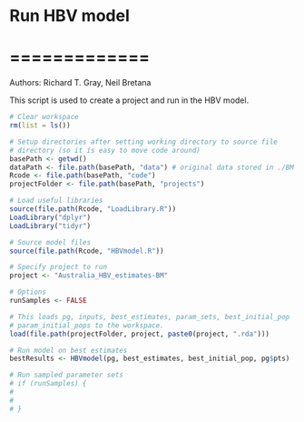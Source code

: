 # Run HBV model 
# =============

Authors: Richard T. Gray, Neil Bretana

This script is used to create a project and run in the HBV model. 

```r
# Clear workspace
rm(list = ls()) 

# Setup directories after setting working directory to source file 
# directory (so it is easy to move code around)
basePath <- getwd()
dataPath <- file.path(basePath, "data") # original data stored in ./BM datasets
Rcode <- file.path(basePath, "code")
projectFolder <- file.path(basePath, "projects")

# Load useful libraries
source(file.path(Rcode, "LoadLibrary.R"))
LoadLibrary("dplyr")
LoadLibrary("tidyr")

# Source model files
source(file.path(Rcode, "HBVmodel.R"))

```

```r
# Specify project to run
project <- "Australia_HBV_estimates-BM"

# Options
runSamples <- FALSE

```

```r
# This loads pg, inputs, best_estimates, param_sets, best_initial_pop
# param_initial_pops to the workspace.
load(file.path(projectFolder, project, paste0(project, ".rda")))

```

```r

# Run model on best estimates
bestResults <- HBVmodel(pg, best_estimates, best_initial_pop, pg$pts)

# Run sampled parameter sets
# if (runSamples) {
#   
#   
# }


```
